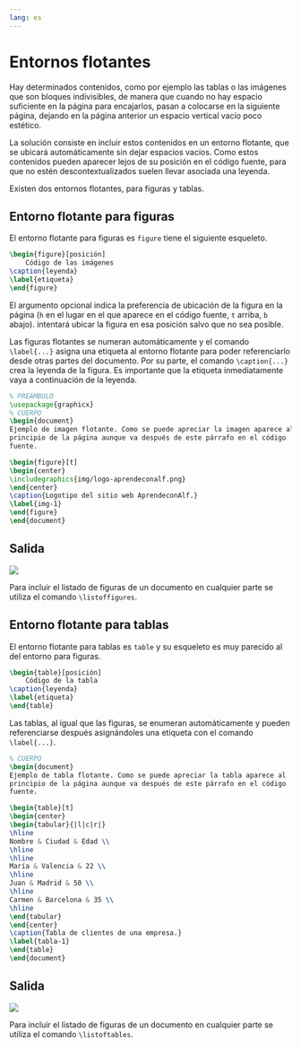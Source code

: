 ```yaml
---
lang: es
---
```


# Entornos flotantes

Hay determinados contenidos, como por ejemplo las tablas o las imágenes que son bloques indivisibles, de manera que cuando no hay espacio suficiente en la página para encajarlos, pasan a colocarse en la siguiente página, dejando en la página anterior un espacio vertical vacío poco estético.

La solución consiste en incluir estos contenidos en un entorno flotante, que se ubicará automáticamente sin dejar espacios vacíos. Como estos contenidos pueden aparecer lejos de su posición en el código fuente, para que no estén descontextualizados suelen llevar asociada una leyenda.

Existen dos entornos flotantes, para figuras y tablas.

## Entorno flotante para figuras

El entorno flotante para figuras es `figure` tiene el siguiente esqueleto.

```latex
\begin{figure}[posición]
    Código de las imágenes
\caption{leyenda}
\label{etiqueta}
\end{figure}
```

El argumento opcional indica la preferencia de ubicación de la figura en la página (`h` en el lugar en el que aparece en el código fuente, `t` arriba, `b` abajo). \LaTeX intentará ubicar la figura en esa posición salvo que no sea posible.

Las figuras flotantes se numeran automáticamente y el comando `\label{...}` asigna una etiqueta al entorno flotante para poder referenciarlo desde otras partes del documento. Por su parte, el comando `\caption{...}` crea la leyenda de la figura. Es importante que la etiqueta inmediatamente vaya a continuación de la leyenda.

:::{#exm-figuras-flotantes}

```latex
% PREÁMBULO
\usepackage{graphicx}
% CUERPO
\begin{document}
Ejemplo de imagen flotante. Como se puede apreciar la imagen aparece al 
principio de la página aunque va después de este párrafo en el código 
fuente.

\begin{figure}[t]
\begin{center}
\includegraphics{img/logo-aprendeconalf.png}
\end{center}
\caption{Logotipo del sitio web AprendeconAlf.}
\label{img-1}
\end{figure}
\end{document}
```

:::{.callout-note collapse="true" icon=false}
## Salida
![](img/entornos-flotantes/figura-flotante.png)
:::
:::

Para incluir el listado de figuras de un documento en cualquier parte se utiliza el comando `\listoffigures`.

## Entorno flotante para tablas

El entorno flotante para tablas es `table` y su esqueleto es muy parecido al del entorno para figuras.

```latex
\begin{table}[posición]
    Código de la tabla
\caption{leyenda}
\label{etiqueta}
\end{table}
```

Las tablas, al igual que las figuras, se enumeran automáticamente y pueden referenciarse después asignándoles una etiqueta con el comando `\label{...}`.

:::{#exm-tablas-flotantes}

```latex
% CUERPO
\begin{document}
Ejemplo de tabla flotante. Como se puede apreciar la tabla aparece al 
principio de la página aunque va después de este párrafo en el código 
fuente.

\begin{table}[t]
\begin{center}
\begin{tabular}{|l|c|r|}
\hline
Nombre & Ciudad & Edad \\ 
\hline
\hline
María & Valencia & 22 \\
\hline
Juan & Madrid & 50 \\
\hline
Carmen & Barcelona & 35 \\
\hline
\end{tabular}
\end{center}
\caption{Tabla de clientes de una empresa.}
\label{tabla-1}
\end{table}
\end{document}
```

:::{.callout-note collapse="true" icon=false}
## Salida
![](img/entornos-flotantes/tabla-flotante.png)
:::
:::

Para incluir el listado de figuras de un documento en cualquier parte se utiliza el comando `\listoftables`.